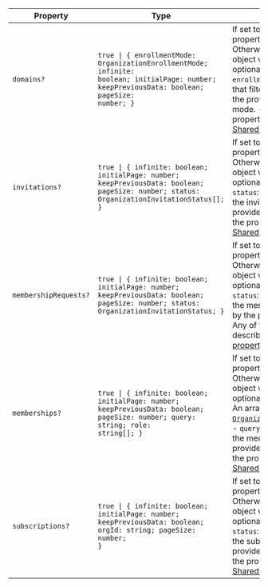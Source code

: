 | Property                                              | Type                                                                                                                                                        | Description                                                                                                                                                                                                                                                                                                                                                                                             |
| ----------------------------------------------------- | ----------------------------------------------------------------------------------------------------------------------------------------------------------- | ------------------------------------------------------------------------------------------------------------------------------------------------------------------------------------------------------------------------------------------------------------------------------------------------------------------------------------------------------------------------------------------------------- |
| <a id="domains"></a> `domains?`                       | <code>true \| \{ enrollmentMode: OrganizationEnrollmentMode; infinite: boolean; initialPage: number; keepPreviousData: boolean; pageSize: number; \}</code> | If set to `true`, all default properties will be used. Otherwise, accepts an object with the following optional properties: - `enrollmentMode`: A string that filters the domains by the provided enrollment mode. - Any of the properties described in [Shared properties](#shared-properties).                                                                                                        |
| <a id="invitations"></a> `invitations?`               | <code>true \| \{ infinite: boolean; initialPage: number; keepPreviousData: boolean; pageSize: number; status: OrganizationInvitationStatus[]; \}</code>     | If set to `true`, all default properties will be used. Otherwise, accepts an object with the following optional properties: - `status`: A string that filters the invitations by the provided status. - Any of the properties described in [Shared properties](#shared-properties).                                                                                                                     |
| <a id="membershiprequests"></a> `membershipRequests?` | <code>true \| \{ infinite: boolean; initialPage: number; keepPreviousData: boolean; pageSize: number; status: OrganizationInvitationStatus; \}</code>       | If set to `true`, all default properties will be used. Otherwise, accepts an object with the following optional properties: - `status`: A string that filters the membership requests by the provided status. - Any of the properties described in [Shared properties](#shared-properties).                                                                                                             |
| <a id="memberships"></a> `memberships?`               | <code>true \| \{ infinite: boolean; initialPage: number; keepPreviousData: boolean; pageSize: number; query: string; role: string[]; \}</code>              | If set to `true`, all default properties will be used. Otherwise, accepts an object with the following optional properties: - `role`: An array of [`OrganizationCustomRoleKey`](/docs/references/javascript/types/organization-custom-role-key). - `query`: A string that filters the memberships by the provided string. - Any of the properties described in [Shared properties](#shared-properties). |
| <a id="subscriptions"></a> `subscriptions?`           | <code>true \| \{ infinite: boolean; initialPage: number; keepPreviousData: boolean; orgId: string; pageSize: number; \}</code>                              | If set to `true`, all default properties will be used. Otherwise, accepts an object with the following optional properties: - `status`: A string that filters the subscriptions by the provided status. - Any of the properties described in [Shared properties](#shared-properties).                                                                                                                   |
